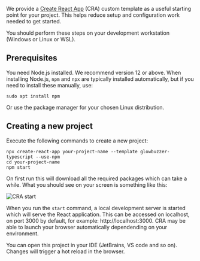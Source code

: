 
We provide a [Create React App](https://create-react-app.dev) (CRA) custom template as a useful starting point for your project. This helps reduce setup and
configuration work needed to get started.

You should perform these steps on your development workstation (Windows or Linux or WSL).

## Prerequisites

You need Node.js installed. We recommend version 12 or above. When installing Node.js, `npm` and `npx` are typically installed automatically, but if you need to install these
manually, use:

```shell
sudo apt install npm
```

Or use the package manager for your chosen Linux distribution.

## Creating a new project

Execute the following commands to create a new project:

```shell
npx create-react-app your-project-name --template glowbuzzer-typescript --use-npm
cd your-project-name
npm start
```

On first run this will download all the required packages which can take a while. What you should see on your screen is something like this:


<Image meta={cra_template} alt="CRA start"/>

When you run the `start` command, a local development server is started which will serve the React application. This can be accessed on localhost, on port 3000 by default, for
example: http://localhost:3000. CRA may be able to launch your browser automatically dependending on your environment.

You can open this project in your IDE (JetBrains, VS code and so on). Changes will trigger a hot reload in the browser.
